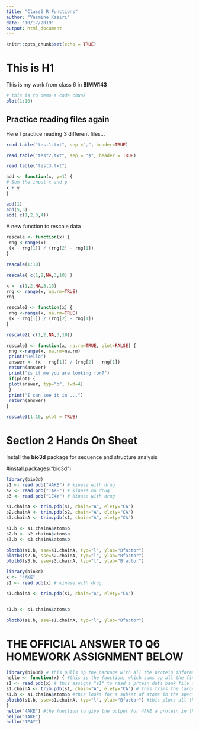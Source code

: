```yaml
---
title: "Class6 R Functions"
author: "Yasmine Kasiri"
date: "10/17/2019"
output: html_document
---
```


```r
knitr::opts_chunk$set(echo = TRUE)
```

# This is H1
This is my work from class 6 in **BIMM143**

```r
# this is to demo a code chunk
plot(1:10)
```


## Practice reading files again

Here I practice reading 3 different files...

```r
read.table("test1.txt", sep =",", header=TRUE)
```

```r
read.table("test2.txt", sep = "$", header = TRUE)
```

```r
read.table("test3.txt")
```

```r
add <- function(x, y=1) {
# Sum the input x and y
x + y
}
```

```r
add(1)
add(5,5)
add( c(1,2,3,4))
```

A new function to rescale data
```r
rescale <- function(x) {
 rng <-range(x)
 (x - rng[1]) / (rng[2] - rng[1])
}
```

```r
rescale(1:10)
```

```r
rescale( c(1,2,NA,3,10) )
```

```r
x <- c(1,2,NA,3,10)
rng <- range(x, na.rm=TRUE)
rng
```

```r
rescale2 <- function(x) {
 rng <-range(x, na.rm=TRUE)
 (x - rng[1]) / (rng[2] - rng[1])
}
```

```r
rescale2( c(1,2,NA,3,10))
```

```r
rescale3 <- function(x, na.rm=TRUE, plot=FALSE) {
 rng <-range(x, na.rm=na.rm)
 print("Hello")
 answer <- (x - rng[1]) / (rng[2] - rng[1])
 return(answer)
 print("is it me you are looking for?")
 if(plot) {
 plot(answer, typ="b", lwd=4)
 }
 print("I can see it in ...")
 return(answer)
}
```

```r
rescale3(1:10, plot = TRUE)
```

# Section 2 Hands On Sheet

Install the **bio3d** package for sequence and structure analysis

#install.packages(“bio3d”)

```r
library(bio3d)
s1 <- read.pdb("4AKE") # kinase with drug
s2 <- read.pdb("1AKE") # kinase no drug
s3 <- read.pdb("1E4Y") # kinase with drug

s1.chainA <- trim.pdb(s1, chain="A", elety="CA")
s2.chainA <- trim.pdb(s2, chain="A", elety="CA")
s3.chainA <- trim.pdb(s1, chain="A", elety="CA")

s1.b <- s1.chainA$atom$b
s2.b <- s2.chainA$atom$b
s3.b <- s3.chainA$atom$b

plotb3(s1.b, sse=s1.chainA, typ="l", ylab="Bfactor")
plotb3(s2.b, sse=s2.chainA, typ="l", ylab="Bfactor")
plotb3(s3.b, sse=s3.chainA, typ="l", ylab="Bfactor")
```


```r
library(bio3d)
x <- "4AKE"
s1 <- read.pdb(x) # kinase with drug

s1.chainA <- trim.pdb(s1, chain="A", elety="CA")


s1.b <- s1.chainA$atom$b

plotb3(s1.b, sse=s1.chainA, typ="l", ylab="Bfactor")

```

# THE OFFICIAL ANSWER TO Q6 HOMEWORK ASSIGNMENT BELOW

```r
library(bio3d) # this pulls up the package with all the protein information
hello <- function(x) { #this is the function, which sums up all the fine-tune details of the upcoming plots. It is named hello
s1 <- read.pdb(x) # this assigns "s1" to read a prtein data bank file for whatever protein x is entered in function(x)
s1.chainA <- trim.pdb(s1, chain="A", elety="CA") # this trims the large PDB file outcome from before into a smaller file, where we argue for certain chains and other components
s1.b <- s1.chainA$atom$b #this looks for a subset of atoms in the specified chain
plotb3(s1.b, sse=s1.chainA, typ="l", ylab="Bfactor") #this plots all the arguments from the body so far in the form of a line plot with the y axis labeled B factor
}
hello("4AKE") #the function to give the output for 4AKE a protein in the databank, and so on for the other two protein examples
hello("1AKE")
hello("1E4Y")
```

